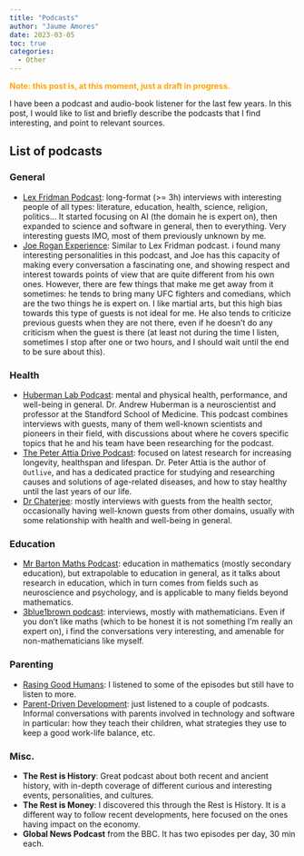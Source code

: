 ---
title: "Podcasts"
author: "Jaume Amores"
date: 2023-03-05
toc: true
categories:
  - Other
---

<span style="color:orange">**Note: this post is, at this moment, just a draft in progress.**</span>

I have been a podcast and audio-book listener for the last few years. In this post, I would like to list and briefly describe the podcasts that I find interesting, and point to relevant sources.

## List of podcasts

### General
- [Lex Fridman Podcast](https://lexfridman.com/podcast/): long-format (>= 3h) interviews with interesting people of all types: literature, education, health, science, religion, politics... It started focusing on AI (the domain he is expert on), then expanded to science and software in general, then to everything. Very interesting guests IMO, most of them previously unknown by me. 
- [Joe Rogan Experience](https://www.joerogan.com/): Similar to Lex Fridman podcast. i found many interesting personalities in this podcast, and Joe has this capacity of making every conversation a fascinating one, and showing respect and interest towards points of view that are quite different from his own ones. However, there are few things that make me get away from it sometimes: he tends to bring many UFC fighters and comedians, which are the two things he is expert on. I like martial arts, but this high bias towards this type of guests is not ideal for me. He also tends to criticize previous guests when they are not there, even if he doesn't do any criticism when the guest is there (at least not during the time I listen, sometimes I stop after one or two hours, and I should wait until the end to be sure about this).

### Health
- [Huberman Lab Podcast](https://www.hubermanlab.com/podcast): mental and physical health, performance, and well-being in general. Dr. Andrew Huberman is a neuroscientist and professor at the Standford School of Medicine. This podcast combines interviews with guests, many of them well-known scientists and pioneers in their field, with discussions about where he covers specific topics that he and his team have been researching for the podcast.
- [The Peter Attia Drive Podcast](https://peterattiamd.com/podcast/): focused on latest research for increasing longevity, healthspan and lifespan. Dr. Peter Attia is the author of `Outlive`, and has a dedicated practice for studying and researching causes and solutions of age-related diseases, and how to stay healthy until the last years of our life.
- [Dr Chaterjee](https://drchatterjee.com/blog/category/podcast/): mostly interviews with guests from the health sector, occasionally having well-known guests from other domains, usually with some relationship with health and well-being in general.

### Education
- [Mr Barton Maths Podcast](https://www.mrbartonmaths.com/blog/): education in mathematics (mostly secondary education), but extrapolable to education in general, as it talks about research in education, which in turn comes from fields such as neuroscience and psychology, and is applicable to many fields beyond mathematics.
- [3blue1brown podcast](https://www.3blue1brown.com/podcast): interviews, mostly with mathematicians. Even if you don't like maths (which to be honest it is not something I'm really an expert on), i find the conversations very interesting, and amenable for non-mathematicians like myself.

### Parenting
- [Rasing Good Humans](https://draliza.com/episodes/): I listened to some of the episodes but still have to listen to more.
- [Parent-Driven Development](https://www.parentdrivendevelopment.com/): just listened to a couple of podcasts. Informal conversations with parents involved in technology and software in particular: how they teach their children, what strategies they use to keep a good work-life balance, etc. 

### Misc.

- **The Rest is History**: Great podcast about both recent and ancient history, with in-depth coverage of different curious and interesting events, personalities, and cultures.
- **The Rest is Money**: I discovered this through the Rest is History. It is a different way to follow recent developments, here focused on the ones having impact on the economy. 
- **Global News Podcast** from the BBC. It has two episodes per day, 30 min each.